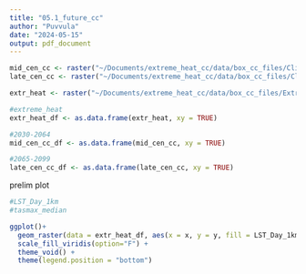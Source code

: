 ```yaml
---
title: "05.1_future_cc"
author: "Puvvula"
date: "2024-05-15"
output: pdf_document
---
```


```r
mid_cen_cc <- raster("~/Documents/extreme_heat_cc/data/box_cc_files/Climate_outputs/midcentury_delta.tif")
late_cen_cc <- raster("~/Documents/extreme_heat_cc/data/box_cc_files/Climate_outputs/latecentury_delta.tif")

extr_heat <- raster("~/Documents/extreme_heat_cc/data/box_cc_files/Extreme_Heat_outputs/Monthly_outputs/AllSummer20122022.tif")
```

```r
#extreme_heat
extr_heat_df <- as.data.frame(extr_heat, xy = TRUE)

#2030-2064
mid_cen_cc_df <- as.data.frame(mid_cen_cc, xy = TRUE)

#2065-2099
late_cen_cc_df <- as.data.frame(late_cen_cc, xy = TRUE)
```


prelim plot
```r
#LST_Day_1km
#tasmax_median

ggplot()+
  geom_raster(data = extr_heat_df, aes(x = x, y = y, fill = LST_Day_1km))+
  scale_fill_viridis(option="F") +
  theme_void() +
  theme(legend.position = "bottom")

```


